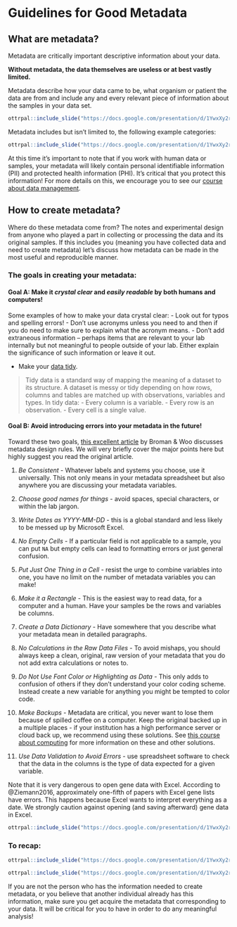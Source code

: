 # Guidelines for Good Metadata

## What are metadata?

Metadata are critically important descriptive information about your data.

**Without metadata, the data themselves are useless or at best vastly limited.**

Metadata describe how your data came to be, what organism or patient the data are from and include any and every relevant piece of information about the samples in your data set.

```r
ottrpal::include_slide("https://docs.google.com/presentation/d/1YwxXy2rnUgbx_7B7ENH9wpDX-j6JpJz6lGVzOkjo0qY/edit#slide=id.g12709027cba_1_12")
```

Metadata includes but isn't limited to, the following example categories:

```r
ottrpal::include_slide("https://docs.google.com/presentation/d/1YwxXy2rnUgbx_7B7ENH9wpDX-j6JpJz6lGVzOkjo0qY/edit#slide=id.g12709027cba_1_45")
```

<div class = "warning">
At this time it's important to note that if you work with human data or samples, your metadata will likely contain personal identifiable information (PII) and protected health information (PHI). It's critical that you protect this information! For more details on this, we encourage you to see our [course about data management](https://jhudatascience.org/Ethical_Data_Handling_for_Cancer_Research/data-privacy.html).
</div>


## How to create metadata?

Where do these metadata come from? The notes and experimental design from anyone who played a part in collecting or processing the data and its original samples. If this includes you (meaning you have collected data and need to create metadata) let's discuss how metadata can be made in the most useful and reproducible manner.

### The goals in creating your metadata:

#### Goal A: Make it _crystal clear_ and _easily readable_ by both humans and computers!

Some examples of how to make your data crystal clear:
- Look out for typos and spelling errors!
- Don't use acronyms unless you need to and then if you do need to make sure to explain what the acronym means.
- Don't add extraneous information -- perhaps items that are relevant to your lab internally but not meaningful to people outside of your lab. Either explain the significance of such information or leave it out.

- Make your [data tidy](https://cran.r-project.org/web/packages/tidyr/vignettes/tidy-data.html#:~:text=Tidy%20data%20is%20a%20standard,Every%20row%20is%20an%20observation.).

> Tidy data is a standard way of mapping the meaning of a dataset to its structure. A dataset is messy or tidy depending on how rows, columns and tables are matched up with observations, variables and types. In tidy data:
> - Every column is a variable.
> - Every row is an observation.
> - Every cell is a single value.

#### Goal B: Avoid introducing errors into your metadata in the future!

Toward these two goals, [this excellent article](https://www.tandfonline.com/doi/full/10.1080/00031305.2017.1375989) by Broman & Woo discusses metadata design rules. We will very briefly cover the major points here but highly suggest you read the original article.

1. _Be Consistent_ - Whatever labels and systems you choose, use it universally. This not only means in your metadata spreadsheet but also anywhere you are discussing your metadata variables.

2. _Choose good names for things_ - avoid spaces, special characters, or within the lab jargon.

3. _Write Dates as YYYY-MM-DD_ - this is a global standard and less likely to be messed up by Microsoft Excel.

4. _No Empty Cells_ - If a particular field is not applicable to a sample, you can put `NA` but empty cells can lead to formatting errors or just general confusion.

5. _Put Just One Thing in a Cell_ - resist the urge to combine variables into one, you have no limit on the number of metadata variables you can make!

6. _Make it a Rectangle_ - This is the easiest way to read data, for a computer and a human. Have your samples be the rows and variables be columns.

7. _Create a Data Dictionary_ - Have somewhere that you describe what your metadata mean in detailed paragraphs.

8. _No Calculations in the Raw Data Files_ - To avoid mishaps, you should always keep a clean, original, raw version of your metadata that you do not add extra calculations or notes to.

9. _Do Not Use Font Color or Highlighting as Data_ - This only adds to confusion of others if they don't understand your color coding scheme. Instead create a new variable for anything you might be tempted to color code.

10. _Make Backups_ - Metadata are critical, you never want to lose them because of spilled coffee on a computer. Keep the original backed up in a multiple places - if your institution has a high performance server or cloud back up, we recommend using these solutions. See [this course about computing](https://jhudatascience.org/Computing_for_Cancer_Informatics/) for more information on these and other solutions.

11. _Use Data Validation to Avoid Errors_ - use spreadsheet software to check that the data in the columns is the type of data expected for a given variable.


<div class = "warning">
Note that it is very dangerous to open gene data with Excel. According to @Ziemann2016, approximately one-fifth of papers with Excel gene lists have errors. This happens because Excel wants to interpret everything as a date. We strongly caution against opening (and saving afterward) gene data in Excel.

```r
ottrpal::include_slide("https://docs.google.com/presentation/d/1YwxXy2rnUgbx_7B7ENH9wpDX-j6JpJz6lGVzOkjo0qY/edit#slide=id.g13a7f78e577_0_0")
```
</div>

### To recap:

```r
ottrpal::include_slide("https://docs.google.com/presentation/d/1YwxXy2rnUgbx_7B7ENH9wpDX-j6JpJz6lGVzOkjo0qY/edit#slide=id.g12709027cba_1_52")
```

```r
ottrpal::include_slide("https://docs.google.com/presentation/d/1YwxXy2rnUgbx_7B7ENH9wpDX-j6JpJz6lGVzOkjo0qY/edit#slide=id.g12890ae15d7_0_1")
```

If you are not the person who has the information needed to create metadata, or you believe that another individual already has this information, make sure you get acquire the metadata that corresponding to your data. It will be critical for you to have in order to do any meaningful analysis!
